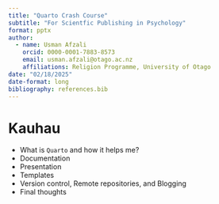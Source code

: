 ```yaml
---
title: "Quarto Crash Course"
subtitle: "For Scientfic Publishing in Psychology"
format: pptx
author:
  - name: Usman Afzali
    orcid: 0000-0001-7883-8573
    email: usman.afzali@otago.ac.nz
    affiliations: Religion Programme, University of Otago
date: "02/18/2025"
date-format: long
bibliography: references.bib
---
```


# Kauhau {background-color="orange"}

::: incremental
-   What is `Quarto` and how it helps me?
-   Documentation
-   Presentation
-   Templates
-   Version control, Remote repositories, and Blogging
-   Final thoughts
:::
